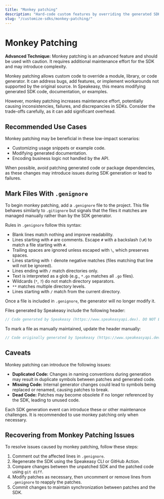 ```yaml
---
title: "Monkey patching"
description: "Hard-code custom features by overriding the generated SDK with your own code."
slug: "/customize-sdks/monkey-patching/"
---
```



# Monkey Patching

<Callout title="CAUTION" type="warning"> **Advanced Technique:** Monkey patching is an advanced feature and should be used with caution. It requires additional maintenance effort for the SDK and may introduce complexity. </Callout>

Monkey patching allows custom code to override a module, library, or code generator. It can address bugs, add features, or implement workarounds not supported by the original source. In Speakeasy, this means modifying generated SDK code, documentation, or examples.

However, monkey patching increases maintenance effort, potentially causing inconsistencies, failures, and discrepancies in SDKs. Consider the trade-offs carefully, as it can add significant overhead.

## Recommended Use Cases

Monkey patching may be beneficial in these low-impact scenarios:

- Customizing usage snippets or example code.
- Modifying generated documentation.
- Encoding business logic not handled by the API.

When possible, avoid patching generated code or package dependencies, as these changes may introduce issues during SDK generation or lead to failures.

## Mark Files With `.genignore`

To begin monkey patching, add a `.genignore` file to the project. This file behaves similarly to `.gitignore` but signals that the files it matches are managed manually rather than by the SDK generator.

Rules in `.genignore` follow this syntax:

- Blank lines match nothing and improve readability.
- Lines starting with `#` are comments. Escape `#` with a backslash (`\#`) to match a file starting with `#`.
- Trailing spaces are ignored unless escaped with `\`, which preserves spaces.
- Lines starting with `!` denote negative matches (files matching that line will not be ignored).
- Lines ending with `/` match directories only.
- Text is interpreted as a glob (e.g., `*.go` matches all `.go` files).
- Wildcards (`*`, `?`) do not match directory separators.
- `**` matches multiple directory levels.
- Lines starting with `/` match from the current directory.

Once a file is included in `.genignore`, the generator will no longer modify it.

Files generated by Speakeasy include the following header:


```go
// Code generated by Speakeasy (https://www.speakeasyapi.dev). DO NOT EDIT.
```

To mark a file as manually maintained, update the header manually:

```go
// Code originally generated by Speakeasy (https://www.speakeasyapi.dev).
```

## Caveats

Monkey patching can introduce the following issues:

- **Duplicated Code:** Changes in naming conventions during generation may result in duplicate symbols between patches and generated code.
- **Missing Code:** Internal generator changes could lead to symbols being replaced or renamed, causing patches to break.
- **Dead Code:** Patches may become obsolete if no longer referenced by the SDK, leading to unused code.

Each SDK generation event can introduce these or other maintenance challenges. It is recommended to use monkey patching only when necessary.

## Recovering from Monkey Patching Issues

To resolve issues caused by monkey patching, follow these steps:

1. Comment out the affected lines in `.genignore`.
2. Regenerate the SDK using the Speakeasy CLI or GitHub Action.
3. Compare changes between the unpatched SDK and the patched code using `git diff`.
4. Modify patches as necessary, then uncomment or remove lines from `.genignore` to reapply the patches.
5. Commit changes to maintain synchronization between patches and the SDK.